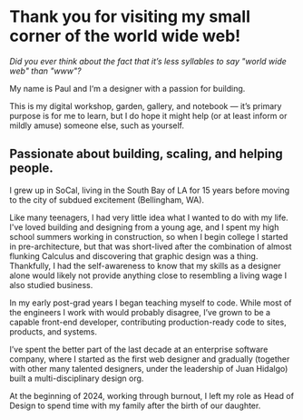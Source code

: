 # Thank you for visiting my small corner of the world wide web!

_Did you ever think about the fact that it’s less syllables to say "world wide web" than "www"?_

My name is Paul and I‘m a designer with a passion for building.

This is my digital workshop, garden, gallery, and notebook &mdash; it’s primary purpose is for me to learn, but I do hope it might help (or at least inform or mildly amuse) someone else, such as yourself.

## Passionate about building, scaling, and helping people.

I grew up in SoCal, living in the South Bay of LA for 15 years before moving to the city of subdued excitement (Bellingham, WA).

Like many teenagers, I had very little idea what I wanted to do with my life. I've loved building and designing from a young age, and I spent my high school summers working in construction, so when I begin college I started in pre-architecture, but that was short-lived after the combination of almost flunking Calculus and discovering that graphic design was a thing. Thankfully, I had the self-awareness to know that my skills as a designer alone would likely not provide anything close to resembling a living wage I also studied business.

In my early post-grad years I began teaching myself to code. While most of the engineers I work with would probably disagree, I’ve grown to be a capable front-end developer, contributing production-ready code to sites, products, and systems.

I’ve spent the better part of the last decade at an enterprise software company, where I started as the first web designer and gradually (together with other many talented designers, under the leadership of Juan Hidalgo) built a multi-disciplinary design org.

At the beginning of 2024, working through burnout, I left my role as Head of Design to spend time with my family after the birth of our daughter.
